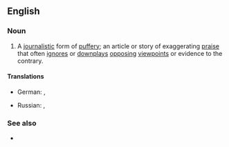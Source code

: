 ==English==

===Noun===
{{en-noun}}

# A [[journalistic]] form of [[puffery]]; an article or story of exaggerating [[praise]] that often [[ignore]]s or [[downplay]]s [[opposing]] [[viewpoint]]s or evidence to the contrary.

====Translations====
{{trans-top|journalistic puffery}}
* German: {{t+|de|Lobeshymne|f}}, {{t|de|Werbetext|m}}
{{trans-mid}}
* Russian: {{t+|ru|джинса́|f}}, {{t+|ru|заказу́ха|f}}
{{trans-bottom}}

===See also===
* {{l|en|hit piece}}